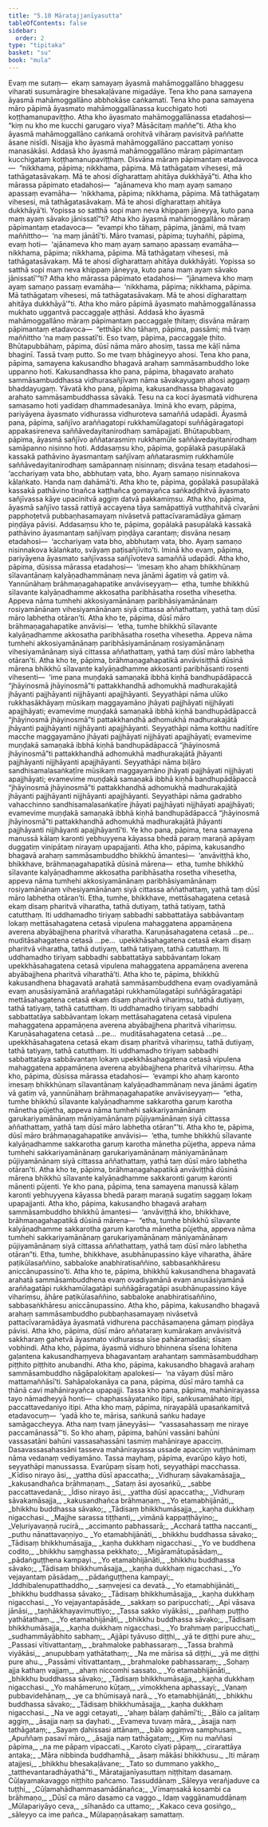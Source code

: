 ```yaml
---
title: "5.10 Māratajjanīyasutta"
tableOfContents: false
sidebar:
  order: 2
type: "tipitaka"
basket: "su"
book: "mula"
---
```



<DynamicBreadcrumb />

<Division number="506" book="mula" bookNo="9" page="407">

<Paragraph number="1733" book="mula">
Evaṃ me sutaṃ—  ekaṃ samayaṃ āyasmā mahāmoggallāno bhaggesu viharati susumāragire bhesakaḷāvane migadāye. Tena kho pana samayena āyasmā mahāmoggallāno abbhokāse caṅkamati. Tena kho pana samayena māro pāpimā āyasmato mahāmoggallānassa kucchigato hoti koṭṭhamanupaviṭṭho. Atha kho āyasmato mahāmoggallānassa etadahosi—  “kiṃ nu kho me kucchi garugaro viya? Māsācitaṃ maññe”ti. Atha kho āyasmā mahāmoggallāno caṅkamā orohitvā vihāraṃ pavisitvā paññatte āsane nisīdi. Nisajja kho āyasmā mahāmoggallāno paccattaṃ yoniso manasākāsi.
</Paragraph>

<Paragraph number="1734" book="mula">
Addasā kho āyasmā mahāmoggallāno māraṃ pāpimantaṃ kucchigataṃ koṭṭhamanupaviṭṭhaṃ. Disvāna māraṃ pāpimantaṃ etadavoca—  “nikkhama, pāpima; nikkhama, pāpima. Mā tathāgataṃ vihesesi, mā tathāgatasāvakaṃ. Mā te ahosi dīgharattaṃ ahitāya dukkhāyā”ti.
</Paragraph>

<Paragraph number="1735" book="mula">
Atha kho mārassa pāpimato etadahosi—  “ajānameva kho maṃ ayaṃ samaṇo apassaṃ evamāha—  ‘nikkhama, pāpima; nikkhama, pāpima. Mā tathāgataṃ vihesesi, mā tathāgatasāvakaṃ. Mā te ahosi dīgharattaṃ ahitāya dukkhāyā’ti. Yopissa so satthā sopi maṃ neva khippaṃ jāneyya, kuto pana maṃ ayaṃ sāvako jānissatī”ti?
</Paragraph>

<Paragraph number="1736" book="mula">
Atha kho āyasmā mahāmoggallāno māraṃ pāpimantaṃ etadavoca—  “evampi kho tāhaṃ, pāpima, jānāmi, mā tvaṃ maññittho—  ‘na maṃ jānātī’ti. Māro tvamasi, pāpima; tuyhañhi, pāpima, evaṃ hoti—  ‘ajānameva kho maṃ ayaṃ samaṇo apassaṃ evamāha—  nikkhama, pāpima; nikkhama, pāpima. Mā tathāgataṃ vihesesi, mā tathāgatasāvakaṃ. Mā te ahosi dīgharattaṃ ahitāya dukkhāyāti. Yopissa so satthā sopi maṃ neva khippaṃ jāneyya, kuto pana maṃ ayaṃ sāvako jānissatī’”ti?
</Paragraph>

<Paragraph number="1737" book="mula">
Atha kho mārassa pāpimato etadahosi—  “jānameva kho maṃ ayaṃ samaṇo passaṃ evamāha—  ‘nikkhama, pāpima; nikkhama, pāpima. Mā tathāgataṃ vihesesi, mā tathāgatasāvakaṃ. Mā te ahosi dīgharattaṃ ahitāya dukkhāyā’”ti. Atha kho māro pāpimā āyasmato mahāmoggallānassa mukhato uggantvā paccaggaḷe aṭṭhāsi.
</Paragraph>

</Division>
<Division number="507" book="mula" bookNo="9" page="408">

<Paragraph number="1738" book="mula">
Addasā kho āyasmā mahāmoggallāno māraṃ pāpimantaṃ paccaggaḷe ṭhitaṃ; disvāna māraṃ pāpimantaṃ etadavoca—  “etthāpi kho tāhaṃ, pāpima, passāmi; mā tvaṃ maññittho ‘na maṃ passatī’ti. Eso tvaṃ, pāpima, paccaggaḷe ṭhito. Bhūtapubbāhaṃ, pāpima, dūsī nāma māro ahosiṃ, tassa me kāḷī nāma bhaginī. Tassā tvaṃ putto. So me tvaṃ bhāgineyyo ahosi. Tena kho pana, pāpima, samayena kakusandho bhagavā arahaṃ sammāsambuddho loke uppanno hoti. Kakusandhassa kho pana, pāpima, bhagavato arahato sammāsambuddhassa vidhurasañjīvaṃ nāma sāvakayugaṃ ahosi aggaṃ bhaddayugaṃ. Yāvatā kho pana, pāpima, kakusandhassa bhagavato arahato sammāsambuddhassa sāvakā. Tesu na ca koci āyasmatā vidhurena samasamo hoti yadidaṃ dhammadesanāya. Iminā kho evaṃ, pāpima, pariyāyena āyasmato vidhurassa vidhuroteva samaññā udapādi.
</Paragraph>

<Paragraph number="1739" book="mula">
Āyasmā pana, pāpima, sañjīvo araññagatopi rukkhamūlagatopi suññāgāragatopi appakasireneva saññāvedayitanirodhaṃ samāpajjati. Bhūtapubbaṃ, pāpima, āyasmā sañjīvo aññatarasmiṃ rukkhamūle saññāvedayitanirodhaṃ samāpanno nisinno hoti. Addasaṃsu kho, pāpima, gopālakā pasupālakā kassakā pathāvino āyasmantaṃ sañjīvaṃ aññatarasmiṃ rukkhamūle saññāvedayitanirodhaṃ samāpannaṃ nisinnaṃ; disvāna tesaṃ etadahosi—  ‘acchariyaṃ vata bho, abbhutaṃ vata, bho. Ayaṃ samaṇo nisinnakova kālaṅkato. Handa naṃ dahāmā’ti. Atha kho te, pāpima, gopālakā pasupālakā kassakā pathāvino tiṇañca kaṭṭhañca gomayañca saṅkaḍḍhitvā āyasmato sañjīvassa kāye upacinitvā aggiṃ datvā pakkamiṃsu. Atha kho, pāpima, āyasmā sañjīvo tassā rattiyā accayena tāya samāpattiyā vuṭṭhahitvā cīvarāni papphoṭetvā pubbaṇhasamayaṃ nivāsetvā pattacīvaramādāya gāmaṃ piṇḍāya pāvisi. Addasaṃsu kho te, pāpima, gopālakā pasupālakā kassakā pathāvino āyasmantaṃ sañjīvaṃ piṇḍāya carantaṃ; disvāna nesaṃ etadahosi—  ‘acchariyaṃ vata bho, abbhutaṃ vata, bho. Ayaṃ samaṇo nisinnakova kālaṅkato, svāyaṃ paṭisañjīvito’ti. Iminā kho evaṃ, pāpima, pariyāyena āyasmato sañjīvassa sañjīvoteva samaññā udapādi.
</Paragraph>

</Division>
<Division number="508" book="mula" bookNo="9" page="409">

<Paragraph number="1740" book="mula">
Atha kho, pāpima, dūsissa mārassa etadahosi—  ‘imesaṃ kho ahaṃ bhikkhūnaṃ sīlavantānaṃ kalyāṇadhammānaṃ neva jānāmi āgatiṃ vā gatiṃ vā. Yannūnāhaṃ brāhmaṇagahapatike anvāviseyyaṃ—  etha, tumhe bhikkhū sīlavante kalyāṇadhamme akkosatha paribhāsatha rosetha vihesetha. Appeva nāma tumhehi akkosiyamānānaṃ paribhāsiyamānānaṃ rosiyamānānaṃ vihesiyamānānaṃ siyā cittassa aññathattaṃ, yathā taṃ dūsī māro labhetha otāran’ti. Atha kho te, pāpima, dūsī māro brāhmaṇagahapatike anvāvisi—  ‘etha, tumhe bhikkhū sīlavante kalyāṇadhamme akkosatha paribhāsatha rosetha vihesetha. Appeva nāma tumhehi akkosiyamānānaṃ paribhāsiyamānānaṃ rosiyamānānaṃ vihesiyamānānaṃ siyā cittassa aññathattaṃ, yathā taṃ dūsī māro labhetha otāran’ti.
</Paragraph>

<Paragraph number="1741" book="mula">
Atha kho te, pāpima, brāhmaṇagahapatikā anvāvisiṭṭhā dūsinā mārena bhikkhū sīlavante kalyāṇadhamme akkosanti paribhāsanti rosenti vihesenti—  ‘ime pana muṇḍakā samaṇakā ibbhā kiṇhā bandhupādāpaccā “jhāyinosmā jhāyinosmā”ti pattakkhandhā adhomukhā madhurakajātā jhāyanti pajjhāyanti nijjhāyanti apajjhāyanti. Seyyathāpi nāma ulūko rukkhasākhāyaṃ mūsikaṃ maggayamāno jhāyati pajjhāyati nijjhāyati apajjhāyati; evamevime muṇḍakā samaṇakā ibbhā kiṇhā bandhupādāpaccā “jhāyinosmā jhāyinosmā”ti pattakkhandhā adhomukhā madhurakajātā jhāyanti pajjhāyanti nijjhāyanti apajjhāyanti. Seyyathāpi nāma kotthu nadītīre macche maggayamāno jhāyati pajjhāyati nijjhāyati apajjhāyati; evamevime muṇḍakā samaṇakā ibbhā kiṇhā bandhupādāpaccā “jhāyinosmā jhāyinosmā”ti pattakkhandhā adhomukhā madhurakajātā jhāyanti pajjhāyanti nijjhāyanti apajjhāyanti. Seyyathāpi nāma biḷāro sandhisamalasaṅkaṭīre mūsikaṃ maggayamāno jhāyati pajjhāyati nijjhāyati apajjhāyati; evamevime muṇḍakā samaṇakā ibbhā kiṇhā bandhupādāpaccā “jhāyinosmā jhāyinosmā”ti pattakkhandhā adhomukhā madhurakajātā jhāyanti pajjhāyanti nijjhāyanti apajjhāyanti. Seyyathāpi nāma gadrabho vahacchinno sandhisamalasaṅkaṭīre jhāyati pajjhāyati nijjhāyati apajjhāyati; evamevime muṇḍakā samaṇakā ibbhā kiṇhā bandhupādāpaccā “jhāyinosmā jhāyinosmā”ti pattakkhandhā adhomukhā madhurakajātā jhāyanti pajjhāyanti nijjhāyanti apajjhāyantī’ti.
</Paragraph>

<Paragraph number="1742" book="mula">
Ye kho pana, pāpima, tena samayena manussā kālaṃ karonti yebhuyyena kāyassa bhedā paraṃ maraṇā apāyaṃ duggatiṃ vinipātaṃ nirayaṃ upapajjanti.
</Paragraph>

</Division>
<Division number="509" book="mula" bookNo="9" page="411">

<Paragraph number="1743" book="mula">
Atha kho, pāpima, kakusandho bhagavā arahaṃ sammāsambuddho bhikkhū āmantesi—  ‘anvāviṭṭhā kho, bhikkhave, brāhmaṇagahapatikā dūsinā mārena—  etha, tumhe bhikkhū sīlavante kalyāṇadhamme akkosatha paribhāsatha rosetha vihesetha, appeva nāma tumhehi akkosiyamānānaṃ paribhāsiyamānānaṃ rosiyamānānaṃ vihesiyamānānaṃ siyā cittassa aññathattaṃ, yathā taṃ dūsī māro labhetha otāran’ti. Etha, tumhe, bhikkhave, mettāsahagatena cetasā ekaṃ disaṃ pharitvā viharatha, tathā dutiyaṃ, tathā tatiyaṃ, tathā catutthaṃ. Iti uddhamadho tiriyaṃ sabbadhi sabbattatāya sabbāvantaṃ lokaṃ mettāsahagatena cetasā vipulena mahaggatena appamāṇena averena abyābajjhena pharitvā viharatha. Karuṇāsahagatena cetasā …pe…  muditāsahagatena cetasā …pe…  upekkhāsahagatena cetasā ekaṃ disaṃ pharitvā viharatha, tathā dutiyaṃ, tathā tatiyaṃ, tathā catutthaṃ. Iti uddhamadho tiriyaṃ sabbadhi sabbattatāya sabbāvantaṃ lokaṃ upekkhāsahagatena cetasā vipulena mahaggatena appamāṇena averena abyābajjhena pharitvā viharathā’ti.
</Paragraph>

<Paragraph number="1744" book="mula">
Atha kho te, pāpima, bhikkhū kakusandhena bhagavatā arahatā sammāsambuddhena evaṃ ovadiyamānā evaṃ anusāsiyamānā araññagatāpi rukkhamūlagatāpi suññāgāragatāpi mettāsahagatena cetasā ekaṃ disaṃ pharitvā vihariṃsu, tathā dutiyaṃ, tathā tatiyaṃ, tathā catutthaṃ. Iti uddhamadho tiriyaṃ sabbadhi sabbattatāya sabbāvantaṃ lokaṃ mettāsahagatena cetasā vipulena mahaggatena appamāṇena averena abyābajjhena pharitvā vihariṃsu. Karuṇāsahagatena cetasā …pe…  muditāsahagatena cetasā …pe…  upekkhāsahagatena cetasā ekaṃ disaṃ pharitvā vihariṃsu, tathā dutiyaṃ, tathā tatiyaṃ, tathā catutthaṃ. Iti uddhamadho tiriyaṃ sabbadhi sabbattatāya sabbāvantaṃ lokaṃ upekkhāsahagatena cetasā vipulena mahaggatena appamāṇena averena abyābajjhena pharitvā vihariṃsu.
</Paragraph>

</Division>
<Division number="510" book="mula" bookNo="9" page="411">

<Paragraph number="1745" book="mula">
Atha kho, pāpima, dūsissa mārassa etadahosi—  ‘evampi kho ahaṃ karonto imesaṃ bhikkhūnaṃ sīlavantānaṃ kalyāṇadhammānaṃ neva jānāmi āgatiṃ vā gatiṃ vā, yannūnāhaṃ brāhmaṇagahapatike anvāviseyyaṃ—  “etha, tumhe bhikkhū sīlavante kalyāṇadhamme sakkarotha garuṃ karotha mānetha pūjetha, appeva nāma tumhehi sakkariyamānānaṃ garukariyamānānaṃ māniyamānānaṃ pūjiyamānānaṃ siyā cittassa aññathattaṃ, yathā taṃ dūsī māro labhetha otāran”’ti.
</Paragraph>

<Paragraph number="1746" book="mula">
Atha kho te, pāpima, dūsī māro brāhmaṇagahapatike anvāvisi—  ‘etha, tumhe bhikkhū sīlavante kalyāṇadhamme sakkarotha garuṃ karotha mānetha pūjetha, appeva nāma tumhehi sakkariyamānānaṃ garukariyamānānaṃ māniyamānānaṃ pūjiyamānānaṃ siyā cittassa aññathattaṃ, yathā taṃ dūsī māro labhetha otāran’ti. Atha kho te, pāpima, brāhmaṇagahapatikā anvāviṭṭhā dūsinā mārena bhikkhū sīlavante kalyāṇadhamme sakkaronti garuṃ karonti mānenti pūjenti.
</Paragraph>

<Paragraph number="1747" book="mula">
Ye kho pana, pāpima, tena samayena manussā kālaṃ karonti yebhuyyena kāyassa bhedā paraṃ maraṇā sugatiṃ saggaṃ lokaṃ upapajjanti.
</Paragraph>

</Division>
<Division number="511" book="mula" bookNo="9" page="412">

<Paragraph number="1748" book="mula">
Atha kho, pāpima, kakusandho bhagavā arahaṃ sammāsambuddho bhikkhū āmantesi—  ‘anvāviṭṭhā kho, bhikkhave, brāhmaṇagahapatikā dūsinā mārena—  “etha, tumhe bhikkhū sīlavante kalyāṇadhamme sakkarotha garuṃ karotha mānetha pūjetha, appeva nāma tumhehi sakkariyamānānaṃ garukariyamānānaṃ māniyamānānaṃ pūjiyamānānaṃ siyā cittassa aññathattaṃ, yathā taṃ dūsī māro labhetha otāran”ti. Etha, tumhe, bhikkhave, asubhānupassino kāye viharatha, āhāre paṭikūlasaññino, sabbaloke anabhiratisaññino, sabbasaṅkhāresu aniccānupassino’ti.
</Paragraph>

<Paragraph number="1749" book="mula">
Atha kho te, pāpima, bhikkhū kakusandhena bhagavatā arahatā sammāsambuddhena evaṃ ovadiyamānā evaṃ anusāsiyamānā araññagatāpi rukkhamūlagatāpi suññāgāragatāpi asubhānupassino kāye vihariṃsu, āhāre paṭikūlasaññino, sabbaloke anabhiratisaññino, sabbasaṅkhāresu aniccānupassino.
</Paragraph>

</Division>
<Division number="512" book="mula" bookNo="9" page="412">

<Paragraph number="1750" book="mula">
Atha kho, pāpima, kakusandho bhagavā arahaṃ sammāsambuddho pubbaṇhasamayaṃ nivāsetvā pattacīvaramādāya āyasmatā vidhurena pacchāsamaṇena gāmaṃ piṇḍāya pāvisi. Atha kho, pāpima, dūsī māro aññataraṃ kumārakaṃ anvāvisitvā sakkharaṃ gahetvā āyasmato vidhurassa sīse pahāramadāsi; sīsaṃ vobhindi. Atha kho, pāpima, āyasmā vidhuro bhinnena sīsena lohitena gaḷantena kakusandhaṃyeva bhagavantaṃ arahantaṃ sammāsambuddhaṃ piṭṭhito piṭṭhito anubandhi. Atha kho, pāpima, kakusandho bhagavā arahaṃ sammāsambuddho nāgāpalokitaṃ apalokesi—  ‘na vāyaṃ dūsī māro mattamaññāsī’ti. Sahāpalokanāya ca pana, pāpima, dūsī māro tamhā ca ṭhānā cavi mahānirayañca upapajji.
</Paragraph>

<Paragraph number="1751" book="mula">
Tassa kho pana, pāpima, mahānirayassa tayo nāmadheyyā honti—  chaphassāyataniko itipi, saṅkusamāhato itipi, paccattavedaniyo itipi. Atha kho maṃ, pāpima, nirayapālā upasaṅkamitvā etadavocuṃ—  ‘yadā kho te, mārisa, saṅkunā saṅku hadaye samāgaccheyya. Atha naṃ tvaṃ jāneyyāsi—  “vassasahassaṃ me niraye paccamānassā”’ti.
</Paragraph>

<Paragraph number="1752" book="mula">
So kho ahaṃ, pāpima, bahūni vassāni bahūni vassasatāni bahūni vassasahassāni tasmiṃ mahāniraye apacciṃ. Dasavassasahassāni tasseva mahānirayassa ussade apacciṃ vuṭṭhānimaṃ nāma vedanaṃ vediyamāno. Tassa mayhaṃ, pāpima, evarūpo kāyo hoti, seyyathāpi manussassa. Evarūpaṃ sīsaṃ hoti, seyyathāpi macchassa.
</Paragraph>

</Division>
<Division number="513" book="mula" bookNo="9" page="413">

<Paragraph number="1753" type="verses" book="mula">
_Kīdiso nirayo āsi,_  
_yattha dūsī apaccatha;_  
_Vidhuraṃ sāvakamāsajja,_  
_kakusandhañca brāhmaṇaṃ._  

</Paragraph>

<Paragraph number="1754" type="verses" book="mula">
_Sataṃ āsi ayosaṅkū,_  
_sabbe paccattavedanā;_  
_Īdiso nirayo āsi,_  
_yattha dūsī apaccatha;_  
_Vidhuraṃ sāvakamāsajja,_  
_kakusandhañca brāhmaṇaṃ._  

</Paragraph>

<Paragraph number="1755" type="verses" book="mula">
_Yo etamabhijānāti,_  
_bhikkhu buddhassa sāvako;_  
_Tādisaṃ bhikkhumāsajja,_  
_kaṇha dukkhaṃ nigacchasi._  

</Paragraph>

<Paragraph number="1756" type="verses" book="mula">
_Majjhe sarassa tiṭṭhanti,_  
_vimānā kappaṭṭhāyino;_  
_Veḷuriyavaṇṇā rucirā,_  
_accimanto pabhassarā;_  
_Accharā tattha naccanti,_  
_puthu nānattavaṇṇiyo._  

</Paragraph>

<Paragraph number="1757" type="verses" book="mula">
_Yo etamabhijānāti,_  
_bhikkhu buddhassa sāvako;_  
_Tādisaṃ bhikkhumāsajja,_  
_kaṇha dukkhaṃ nigacchasi._  

</Paragraph>

<Paragraph number="1758" type="verses" book="mula">
_Yo ve buddhena codito,_  
_bhikkhu saṃghassa pekkhato;_  
_Migāramātupāsādaṃ,_  
_pādaṅguṭṭhena kampayi._  

</Paragraph>

<Paragraph number="1759" type="verses" book="mula">
_Yo etamabhijānāti,_  
_bhikkhu buddhassa sāvako;_  
_Tādisaṃ bhikkhumāsajja,_  
_kaṇha dukkhaṃ nigacchasi._  

</Paragraph>

<Paragraph number="1760" type="verses" book="mula">
_Yo vejayantaṃ pāsādaṃ,_  
_pādaṅguṭṭhena kampayi;_  
_Iddhibalenupatthaddho,_  
_saṃvejesi ca devatā._  

</Paragraph>

<Paragraph number="1761" type="verses" book="mula">
_Yo etamabhijānāti,_  
_bhikkhu buddhassa sāvako;_  
_Tādisaṃ bhikkhumāsajja,_  
_kaṇha dukkhaṃ nigacchasi._  

</Paragraph>

<Paragraph number="1762" type="verses" book="mula">
_Yo vejayantapāsāde,_  
_sakkaṃ so paripucchati;_  
_Api vāsava jānāsi,_  
_taṇhākkhayavimuttiyo;_  
_Tassa sakko viyākāsi,_  
_pañhaṃ puṭṭho yathātathaṃ._  

</Paragraph>

<Paragraph number="1763" type="verses" book="mula">
_Yo etamabhijānāti,_  
_bhikkhu buddhassa sāvako;_  
_Tādisaṃ bhikkhumāsajja,_  
_kaṇha dukkhaṃ nigacchasi._  

</Paragraph>

<Paragraph number="1764" type="verses" book="mula">
_Yo brahmaṃ paripucchati,_  
_sudhammāyābhito sabhaṃ;_  
_Ajjāpi tyāvuso diṭṭhi,_  
_yā te diṭṭhi pure ahu;_  
_Passasi vītivattantaṃ,_  
_brahmaloke pabhassaraṃ._  

</Paragraph>

<Paragraph number="1765" type="verses" book="mula">
_Tassa brahmā viyākāsi,_  
_anupubbaṃ yathātathaṃ;_  
_Na me mārisa sā diṭṭhi,_  
_yā me diṭṭhi pure ahu._  

</Paragraph>

<Paragraph number="1766" type="verses" book="mula">
_Passāmi vītivattantaṃ,_  
_brahmaloke pabhassaraṃ;_  
_Sohaṃ ajja kathaṃ vajjaṃ,_  
_ahaṃ niccomhi sassato._  

</Paragraph>

<Paragraph number="1767" type="verses" book="mula">
_Yo etamabhijānāti,_  
_bhikkhu buddhassa sāvako;_  
_Tādisaṃ bhikkhumāsajja,_  
_kaṇha dukkhaṃ nigacchasi._  

</Paragraph>

<Paragraph number="1768" type="verses" book="mula">
_Yo mahāmeruno kūṭaṃ,_  
_vimokkhena aphassayi;_  
_Vanaṃ pubbavidehānaṃ,_  
_ye ca bhūmisayā narā._  

</Paragraph>

<Paragraph number="1769" type="verses" book="mula">
_Yo etamabhijānāti,_  
_bhikkhu buddhassa sāvako;_  
_Tādisaṃ bhikkhumāsajja,_  
_kaṇha dukkhaṃ nigacchasi._  

</Paragraph>

<Paragraph number="1770" type="verses" book="mula">
_Na ve aggi cetayati,_  
_‘ahaṃ bālaṃ ḍahāmī’ti;_  
_Bālo ca jalitaṃ aggiṃ,_  
_āsajja naṃ sa ḍayhati._  

</Paragraph>

<Paragraph number="1771" type="verses" book="mula">
_Evameva tuvaṃ māra,_  
_āsajja naṃ tathāgataṃ;_  
_Sayaṃ ḍahissasi attānaṃ,_  
_bālo aggiṃva samphusaṃ._  

</Paragraph>

<Paragraph number="1772" type="verses" book="mula">
_Apuññaṃ pasavī māro,_  
_āsajja naṃ tathāgataṃ;_  
_Kiṃ nu maññasi pāpima,_  
_na me pāpaṃ vipaccati._  

</Paragraph>

<Paragraph number="1773" type="verses" book="mula">
_Karoto cīyati pāpaṃ,_  
_cirarattāya antaka;_  
_Māra nibbinda buddhamhā,_  
_āsaṃ mākāsi bhikkhusu._  

</Paragraph>

<Paragraph number="1774" type="verses" book="mula">
_Iti māraṃ atajjesi,_  
_bhikkhu bhesakaḷāvane;_  
_Tato so dummano yakkho,_  
_tatthevantaradhāyathā”ti._  


</Paragraph>
</Division>

<Paragraph number="1775" type="center" book="mula">
Māratajjanīyasuttaṃ niṭṭhitaṃ dasamaṃ.



</Paragraph>

<Paragraph number="1776" type="center" book="mula">
Cūḷayamakavaggo niṭṭhito pañcamo.



</Paragraph>

<Paragraph number="1777" type="center" book="mula">
Tassuddānaṃ


</Paragraph>

<Paragraph number="1778" type="verses" book="mula">
_Sāleyya verañjaduve ca tuṭṭhi,_  
_Cūḷamahādhammasamādānañca;_  
_Vīmaṃsakā kosambi ca brāhmaṇo,_  
_Dūsī ca māro dasamo ca vaggo._  


</Paragraph>

<Paragraph number="1779" type="center" book="mula">
Idaṃ vaggānamuddānaṃ


</Paragraph>

<Paragraph number="1780" type="verses" book="mula">
_Mūlapariyāyo ceva,_  
_sīhanādo ca uttamo;_  
_Kakaco ceva gosiṅgo,_  
_sāleyyo ca ime pañca._  


</Paragraph>

<Paragraph number="1781" type="center" book="mula">
Mūlapaṇṇāsakaṃ samattaṃ.
</Paragraph>